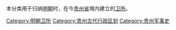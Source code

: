 本分类用于归纳[[明朝|明朝]]时，在今[[贵州省|贵州省]]境内建立的[[卫所|卫所]]。

[[Category:明朝卫所|Category:明朝卫所]]
[[Category:贵州古代行政区划|Category:贵州古代行政区划]]
[[Category:贵州军事史|Category:贵州军事史]]